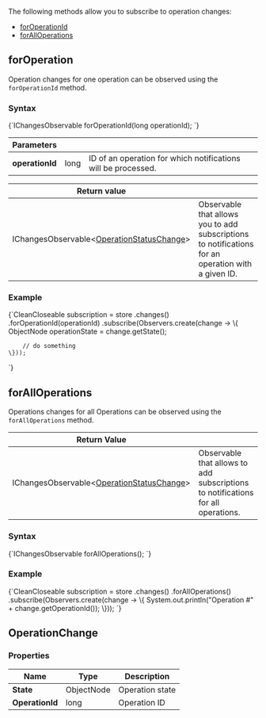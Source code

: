 
The following methods allow you to subscribe to operation changes:

- [forOperationId](../../client-api/changes/how-to-subscribe-to-operation-changes.mdx#foroperation)
- [forAllOperations](../../client-api/changes/how-to-subscribe-to-operation-changes.mdx#foralloperations)

## forOperation

Operation changes for one operation can be observed using the `forOperationId` method.

### Syntax

<TabItem value="operation_changes_1" label="operation_changes_1">
<CodeBlock language="java">
{`IChangesObservable<OperationStatusChange> forOperationId(long operationId);
`}
</CodeBlock>
</TabItem>

| Parameters | | |
| ------------- | ------------- | ----- |
| **operationId** | long | ID of an operation for which notifications will be processed. |

| Return value | |
| ------------- | ----- |
| IChangesObservable&lt;[OperationStatusChange](../../client-api/changes/how-to-subscribe-to-operation-changes.mdx#operationchange)&gt; | Observable that allows you to add subscriptions to notifications for an operation with a given ID. |

### Example

<TabItem value="operation_changes_2" label="operation_changes_2">
<CodeBlock language="java">
{`CleanCloseable subscription = store
    .changes()
    .forOperationId(operationId)
    .subscribe(Observers.create(change -> \{
        ObjectNode operationState = change.getState();

        // do something
    \}));
`}
</CodeBlock>
</TabItem>



## forAllOperations

Operations changes for all Operations can be observed using the `forAllOperations` method.

| Return Value | |
| ------------- | ----- |
| IChangesObservable&lt;[OperationStatusChange](../../client-api/changes/how-to-subscribe-to-operation-changes.mdx#operationchange)&gt; | Observable that allows to add subscriptions to notifications for all operations. |

### Syntax

<TabItem value="operation_changes_3" label="operation_changes_3">
<CodeBlock language="java">
{`IChangesObservable<OperationStatusChange> forAllOperations();
`}
</CodeBlock>
</TabItem>

### Example

<TabItem value="operation_changes_4" label="operation_changes_4">
<CodeBlock language="java">
{`CleanCloseable subscription = store
    .changes()
    .forAllOperations()
    .subscribe(Observers.create(change -> \{
        System.out.println("Operation #" + change.getOperationId());
    \}));
`}
</CodeBlock>
</TabItem>



## OperationChange

### Properties

| Name | Type | Description |
| ------------- | ------------- | ----- |
| **State** | ObjectNode | Operation state |
| **OperationId** | long | Operation ID |





